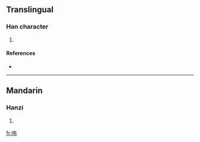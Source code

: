 ==Translingual==

===Han character===
{{Han char|rn=30|rad=口|as=05|sn=8|four=6402<sub>7</sub>|canj=口大中月 (RKLB)}}

# {{defn|Han|sort=口05}}

====References====
* {{Han ref|kx=0185.211|hdz=10599.070|uh=5498|ud=21656|bh=CBEC|bd=52204}}

----

==Mandarin==

===Hanzi===
{{cmn-hanzi|pin=[[bù]] ([[bu4]])|wg=pu<sup>4</sup>}}

# {{defn|Mandarin}}

[[fr:咘]]
